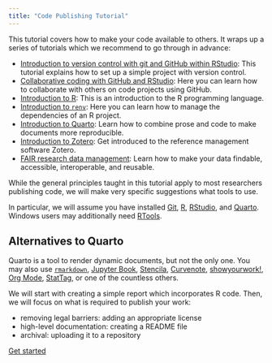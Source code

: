 ```yaml
---
title: "Code Publishing Tutorial"
---
```


This tutorial covers how to make your code available to others. It wraps up a series of tutorials which we recommend to go through in advance:

- [Introduction to version control with git and GitHub within RStudio](https://lmu-osc.github.io/Introduction-RStudio-Git-GitHub/): This tutorial explains how to set up a simple project with version control.
- [Collaborative coding with GitHub and RStudio](https://lmu-osc.github.io/Collaborative-RStudio-GitHub/): Here you can learn how to collaborate with others on code projects using GitHub.
- [Introduction to R](https://lmu-osc.github.io/introduction-to-R/): This is an introduction to the R programming language.
- [Introduction to `renv`](https://lmu-osc.github.io/introduction-to-renv/): Here you can learn how to manage the dependencies of an R project.
- [Introduction to Quarto](https://lmu-osc.github.io/introduction-to-Quarto/): Learn how to combine prose and code to make documents more reproducible.
- [Introduction to Zotero](https://lmu-osc.github.io/introduction-to-zotero/): Get introduced to the reference management software Zotero.
- [FAIR research data management](https://lmu-osc.github.io/FAIR-Data-Management/): Learn how to make your data findable, accessible, interoperable, and reusable.

While the general principles taught in this tutorial apply to most researchers publishing code, we will make very specific suggestions what tools to use.

In particular, we will assume you have installed [Git](https://git-scm.com/downloads), [R](https://cloud.r-project.org/), [RStudio](https://posit.co/download/rstudio-desktop/), and [Quarto](https://quarto.org/docs/download/). Windows users may additionally need [RTools](https://cloud.r-project.org/bin/windows/Rtools/).

::: {#nte-quarto-alternatives .callout-note collapse="true"}
## Alternatives to Quarto

Quarto is a tool to render dynamic documents, but not the only one. You may also use [`rmarkdown`](https://rmarkdown.rstudio.com/), [Jupyter Book](https://jupyterbook.org/), [Stencila](https://stencila.io/), [Curvenote](https://curvenote.dev/), [showyourwork!](https://show-your.work/), [Org Mode](https://orgmode.org/), [StatTag](https://sites.northwestern.edu/stattag/), or one of the countless others.
:::

We will start with creating a simple report which incorporates R code. Then, we will focus on what is required to publish your work:

- removing legal barriers: adding an appropriate license
- high-level documentation: creating a README file
- archival: uploading it to a repository

[Get started](intro.qmd){.btn .btn-lg .btn-success}